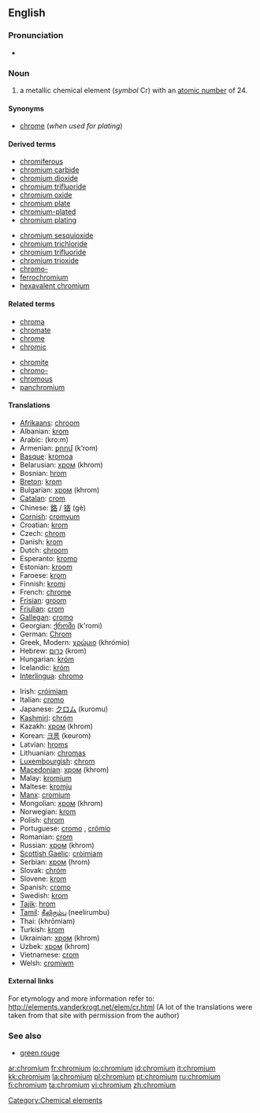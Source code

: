 ==English==

{{elements|Cr|vanadium|V|manganese|Mn}}

===Pronunciation===
*{{audio|en-us-chromium.ogg|Audio (US)}}

===Noun===
{{en-noun|-}}
{{wikipedia}}

# a metallic chemical element (''symbol'' Cr) with an [[atomic number]] of 24.

====Synonyms====
*[[chrome]] (''when used for plating'')

====Derived terms====
{{top2}}
*[[chromiferous]]
*[[chromium carbide]]
*[[chromium dioxide]]
*[[chromium trifluoride]]
*[[chromium oxide]]
*[[chromium plate]]
*[[chromium-plated]]
*[[chromium plating]]
{{mid2}}
*[[chromium sesquioxide]]
*[[chromium trichloride]]
*[[chromium trifluoride]]
*[[chromium trioxide]]
*[[chromo-]]
*[[ferrochromium]]
*[[hexavalent chromium]]
{{bottom}}

====Related terms====
{{top2}}
*[[chroma]]
*[[chromate]]
*[[chrome]]
*[[chromic]]
{{mid2}}
*[[chromite]]
*[[chromo-]]
*[[chromous]]
*[[panchromium]]
{{bottom}}

====Translations====
{{top}}
*[[Afrikaans]]: [[chroom]]
*Albanian: [[krom]]
*Arabic: {{ARchar|[[كروم]]}} (kro:m) {{m}}
*Armenian: [[քրոմ]] (k‘rom)
*[[Basque]]: [[kromoa]]
*Belarusian: [[хром]] (khrom) {{m}}
*Bosnian: [[hrom]]
*[[Breton]]: [[krom]] {{m}}
*Bulgarian: [[хром]] (khrom) {{m}}
*[[Catalan]]: [[crom]]
*Chinese: [[鉻]] / [[铬]] (gè)
*[[Cornish]]: [[cromyum]]
*Croatian: [[krom]]
*Czech: [[chrom]]
*Danish: [[krom]]
*Dutch: [[chroom]] {{n}}
*Esperanto: [[kromo]]
*Estonian: [[kroom]]
*Faroese: [[krom]]
*Finnish: [[kromi]]
*French: [[chrome]] {{m}}
*[[Frisian]]: [[groom]]
*[[Friulian]]: [[crom]]
*[[Gallegan]]: [[cromo]]
*Georgian: [[ქრომი]] (k'romi)
*German: [[Chrom]] {{n}}
*Greek, Modern: [[χρώμιο]] (khrómio) {{n}}
*Hebrew: [[כרום]] (krom)
*Hungarian: [[króm]]
*Icelandic: [[króm]]
*[[Interlingua]]: [[chromo]]
{{mid}}
*Irish: [[cróimiam]]
*Italian: [[cromo]] {{m}}
*Japanese: [[クロム]] (kuromu)
*[[Kashmiri]]: [[chróm]]
*Kazakh: [[хром]] (khrom)
*Korean: [[크롬]] (keurom)
*Latvian: [[hroms]]
*Lithuanian: [[chromas]]
*[[Luxembourgish]]: [[chrom]]
*[[Macedonian]]: [[хром]] (khrom) {{m}}
*Malay: [[kromium]]
*Maltese: [[kromju]]
*[[Manx]]: [[cromium]]
*Mongolian: [[хром]] (khrom)
*Norwegian: [[krom]]
*Polish: [[chrom]] {{m}}
*Portuguese: [[cromo]] {{m}}, [[crómio]] {{m}}
*Romanian: [[crom]] {{n}}
*Russian: [[хром]] (khrom) {{m}}
*[[Scottish Gaelic]]: [[cròimiam]]
*Serbian: [[хром]] (hrom) {{m}}
*Slovak: [[chróm]]
*Slovene: [[krom]]
*Spanish: [[cromo]] {{m}}
*Swedish: [[krom]]
*[[Tajik]]: [[hrom]]
*[[Tamil]]: [[நீலிரும்பு]] (neelirumbu)
*Thai: {{THchar|[[โครเมียม]]}} (khrōmiam)
*Turkish: [[krom]]
*Ukrainian: [[хром]] (khrom) {{m}}
*Uzbek: [[хром]] (khrom)
*Vietnamese: [[crom]]
*Welsh: [[cromiwm]]
{{bottom}}

====External links====
For etymology and more information refer to:
http://elements.vanderkrogt.net/elem/cr.html
(A lot of the translations were taken from that site with permission from the author)

===See also===
*[[green rouge]]

[[Category:Chemical elements]]

[[ar:chromium]]
[[fr:chromium]]
[[io:chromium]]
[[id:chromium]]
[[it:chromium]]
[[kk:chromium]]
[[la:chromium]]
[[pl:chromium]]
[[pt:chromium]]
[[ru:chromium]]
[[fi:chromium]]
[[ta:chromium]]
[[vi:chromium]]
[[zh:chromium]]